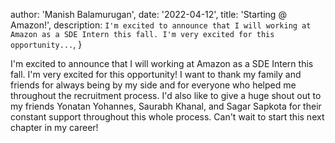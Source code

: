 
   author: 'Manish Balamurugan',
   date: '2022-04-12',
   title: 'Starting @ Amazon!',
   description:
     `I'm excited to announce that I will working at Amazon as a SDE Intern this fall. I'm very excited for this opportunity...`,
}



I'm excited to announce that I will working at Amazon as a SDE Intern this fall. I'm very excited for this opportunity! I want to thank my family and friends for always being by my side and for everyone who helped me throughout the recruitment process. I'd also like to give a huge shout out to my friends Yonatan Yohannes, Saurabh Khanal, and Sagar Sapkota for their constant support throughout this whole process. Can't wait to start this next chapter in my career!
